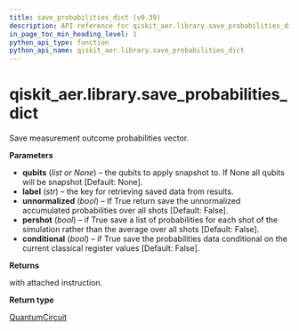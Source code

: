 ```yaml
---
title: save_probabilities_dict (v0.39)
description: API reference for qiskit_aer.library.save_probabilities_dict in qiskit v0.39
in_page_toc_min_heading_level: 1
python_api_type: function
python_api_name: qiskit_aer.library.save_probabilities_dict
---
```


<span id="qiskit-aer-library-save-probabilities-dict" />

# qiskit\_aer.library.save\_probabilities\_dict

<Function id="qiskit_aer.library.save_probabilities_dict" isDedicatedPage={true} github="https://github.com/qiskit/qiskit-aer/tree/stable/0.11/qiskit_aer/library/save_instructions/save_probabilities.py" signature="save_probabilities_dict(self, qubits=None, label='probabilities', unnormalized=False, pershot=False, conditional=False)">
  Save measurement outcome probabilities vector.

  **Parameters**

  *   **qubits** (*list or None*) – the qubits to apply snapshot to. If None all qubits will be snapshot \[Default: None].
  *   **label** (*str*) – the key for retrieving saved data from results.
  *   **unnormalized** (*bool*) – If True return save the unnormalized accumulated probabilities over all shots \[Default: False].
  *   **pershot** (*bool*) – if True save a list of probabilities for each shot of the simulation rather than the average over all shots \[Default: False].
  *   **conditional** (*bool*) – if True save the probabilities data conditional on the current classical register values \[Default: False].

  **Returns**

  with attached instruction.

  **Return type**

  [QuantumCircuit](qiskit.circuit.QuantumCircuit "qiskit.circuit.QuantumCircuit")
</Function>

